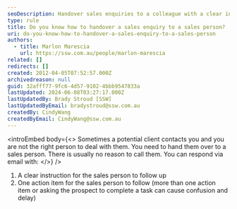 ```yaml
---
seoDescription: Handover sales enquiries to a colleague with a clear instruction and one actionable task to ensure seamless follow-up.
type: rule
title: Do you know how to handover a sales enquiry to a sales person?
uri: do-you-know-how-to-handover-a-sales-enquiry-to-a-sales-person
authors:
  - title: Marlon Marescia
    url: https://ssw.com.au/people/marlon-marescia
related: []
redirects: []
created: 2012-04-05T07:52:57.000Z
archivedreason: null
guid: 32afff77-9fc6-4d57-9102-4bbb9547833a
lastUpdated: 2024-06-08T03:27:17.000Z
lastUpdatedBy: Brady Stroud [SSW]
lastUpdatedByEmail: bradystroud@ssw.com.au
createdBy: CindyWang
createdByEmail: CindyWang@ssw.com.au
---
```


<introEmbed
  body={<>
Sometimes a potential client contacts you and you are not the right person to deal with them. You need to hand them over to a sales person. There is usually no reason to call them. You can respond via email with:
  </>}
/>
1. A clear instruction for the sales person to follow up
2. One action item for the sales person to follow (more than one action item or asking the prospect to complete a task can cause confusion and delay)
